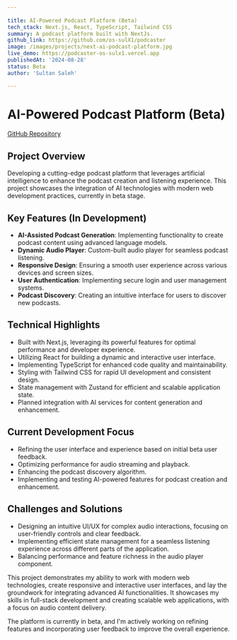 ```yaml
---
  
title: AI-Powered Podcast Platform (Beta)
tech_stack: Next.js, React, TypeScript, Tailwind CSS
summary: A podcast platform built with NextJs.
github_link: https://github.com/os-sulX1/podcaster
image: /images/projects/next-ai-podcast-platform.jpg
live_demo: https://podcaster-os-sulx1.vercel.app
publishedAt: '2024-08-28'
status: Beta
author: 'Sultan Saleh'

---
```


# AI-Powered Podcast Platform (Beta)
[GitHub Repository](https://github.com/os-sulX1/podcaster)


## Project Overview

Developing a cutting-edge podcast platform that leverages artificial intelligence to enhance the podcast creation and listening experience. This project showcases the integration of AI technologies with modern web development practices, currently in beta stage.

## Key Features (In Development)

- **AI-Assisted Podcast Generation**: Implementing functionality to create podcast content using advanced language models.
- **Dynamic Audio Player**: Custom-built audio player for seamless podcast listening.
- **Responsive Design**: Ensuring a smooth user experience across various devices and screen sizes.
- **User Authentication**: Implementing secure login and user management systems.
- **Podcast Discovery**: Creating an intuitive interface for users to discover new podcasts.

## Technical Highlights

- Built with Next.js, leveraging its powerful features for optimal performance and developer experience.
- Utilizing React for building a dynamic and interactive user interface.
- Implementing TypeScript for enhanced code quality and maintainability.
- Styling with Tailwind CSS for rapid UI development and consistent design.
- State management with Zustand for efficient and scalable application state.
- Planned integration with AI services for content generation and enhancement.

## Current Development Focus

- Refining the user interface and experience based on initial beta user feedback.
- Optimizing performance for audio streaming and playback.
- Enhancing the podcast discovery algorithm.
- Implementing and testing AI-powered features for podcast creation and enhancement.

## Challenges and Solutions

- Designing an intuitive UI/UX for complex audio interactions, focusing on user-friendly controls and clear feedback.
- Implementing efficient state management for a seamless listening experience across different parts of the application.
- Balancing performance and feature richness in the audio player component.

This project demonstrates my ability to work with modern web technologies, create responsive and interactive user interfaces, and lay the groundwork for integrating advanced AI functionalities. It showcases my skills in full-stack development and creating scalable web applications, with a focus on audio content delivery.

The platform is currently in beta, and I'm actively working on refining features and incorporating user feedback to improve the overall experience.